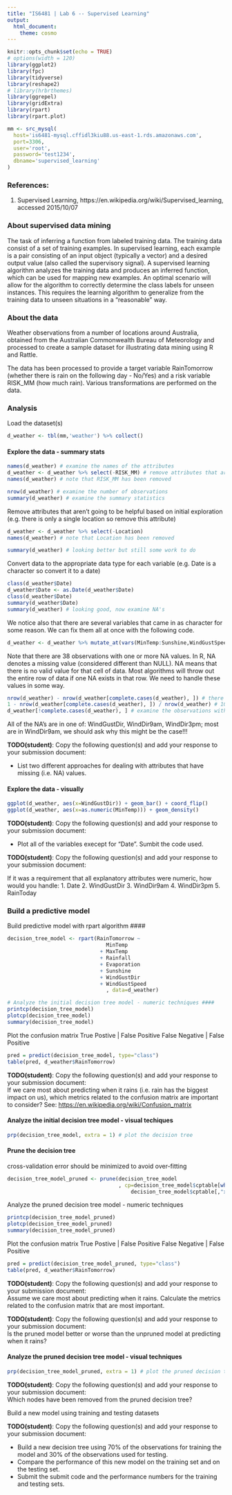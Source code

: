 ```yaml
---
title: "IS6481 | Lab 6 -- Supervised Learning"
output: 
  html_document: 
    theme: cosmo
---
```


```r
knitr::opts_chunk$set(echo = TRUE)
# options(width = 120)
library(ggplot2)
library(fpc)
library(tidyverse)
library(reshape2)
# library(hrbrthemes)
library(ggrepel)
library(gridExtra)
library(rpart)
library(rpart.plot)

mm <- src_mysql(
  host='is6481-mysql.cffidl3kiu88.us-east-1.rds.amazonaws.com',
  port=3306,
  user='root',
  password='test1234',
  dbname='supervised_learning'
)
```

### References:
1. Supervised Learning, https://en.wikipedia.org/wiki/Supervised_learning, accessed 2015/10/07

### About supervised data mining
The task of inferring a function from labeled training data. The training data consist of a set of training examples. In supervised learning, each example is a pair consisting of an input object (typically a vector) and a desired output value (also called the supervisory signal). A supervised learning algorithm analyzes the training data and produces an inferred function, which can be used for mapping new examples. An optimal scenario will allow for the algorithm to correctly determine the class labels for unseen instances. This requires the learning algorithm to generalize from the training data to unseen situations in a "reasonable" way. 

### About the data
Weather observations from a number of locations around Australia, obtained from the Australian Commonwealth Bureau of Meteorology and processed to create a sample dataset for illustrating data mining using R and Rattle.

The data has been processed to provide a target variable RainTomorrow (whether there is rain on the following day - No/Yes) and a risk variable RISK_MM (how much rain). Various transformations are performed on the data.


### Analysis
Load the dataset(s)
```r
d_weather <- tbl(mm,'weather') %>% collect()
```

#### Explore the data - summary stats
```r
names(d_weather) # examine the names of the attributes
d_weather <- d_weather %>% select(-RISK_MM) # remove attributes that are not needed
names(d_weather) # note that RISK_MM has been removed

nrow(d_weather) # examine the number of observations
summary(d_weather) # examine the summary statistics
```

Remove attributes that aren't going to be helpful based on initial exploration (e.g. there is only a single location so remove this attribute)
```r
d_weather <- d_weather %>% select(-Location)
names(d_weather) # note that Location has been removed

summary(d_weather) # looking better but still some work to do
```

Convert data to the appropriate data type for each variable (e.g. Date is a character so convert it to a date)
```r
class(d_weather$Date)
d_weather$Date <- as.Date(d_weather$Date)
class(d_weather$Date)
summary(d_weather$Date)
summary(d_weather) # looking good, now examine NA's
``` 

We notice also that there are several variables that came in as character for some reason. We can fix them all at once with the following code.
```r
d_weather <- d_weather %>% mutate_at(vars(MinTemp:Sunshine,WindGustSpeed,WindSpeed9am,Humidity3pm:Pressure3pm,Temp9am,Temp3pm),as.numeric)
```

Note that there are 38 observations with one or more NA values. In R, NA denotes a missing value (considered different than NULL). NA means that there is no valid value for that cell of data. Most algorithms will throw out the entire row of data if one NA exists in that row. We need to handle these values in some way.

```r
nrow(d_weather) - nrow(d_weather[complete.cases(d_weather), ]) # there are 38 observations with one or more NA values
1 - nrow(d_weather[complete.cases(d_weather), ]) / nrow(d_weather) # 10.4% of observations have one or more NA values
d_weather[!complete.cases(d_weather), ] # examine the observations with missing data
```

All of the NA's are in one of: WindGustDir, WindDir9am, WindDir3pm; most are in WindDir9am, we should ask why this might be the case!!!

**TODO(student)**: Copy the following question(s) and add your response to your submission document:

* List two different approaches for dealing with attributes that have missing (i.e. NA) values.

#### Explore the data - visually
```r
ggplot(d_weather, aes(x=WindGustDir)) + geom_bar() + coord_flip()
ggplot(d_weather, aes(x=as.numeric(MinTemp))) + geom_density()

```

**TODO(student)**: Copy the following question(s) and add your response to your submission document:

* Plot all of the variables execept for "Date". Sumbit the code used.

**TODO(student)**: Copy the following question(s) and add your response to your submission document:

If it was a requirement that all explanatory attributes were numeric, how would you handle:
1. Date
2. WindGustDir
3. WindDir9am
4. WindDir3pm
5. RainToday

### Build a predictive model

Build predictive model with rpart algorithm ####
```r
decision_tree_model <- rpart(RainTomorrow ~
                                MinTemp
                              + MaxTemp
                              + Rainfall
                              + Evaporation
                              + Sunshine
                              + WindGustDir
                              + WindGustSpeed
                                , data=d_weather)

# Analyze the initial decision tree model - numeric techniques ####
printcp(decision_tree_model)
plotcp(decision_tree_model)
summary(decision_tree_model)
```

Plot the confusion matrix
True Postive   | False Positive
False Negative | False Positive
```r
pred = predict(decision_tree_model, type="class")
table(pred, d_weather$RainTomorrow)
```

**TODO(student)**: Copy the following question(s) and add your response to your submission document:  
If we care most about predicting when it rains (i.e. rain has the biggest impact on us), which metrics related to the confusion matrix are important to consider? See: [https://en.wikipedia.org/wiki/Confusion_matrix](https://en.wikipedia.org/wiki/Confusion_matrix)

#### Analyze the initial decision tree model - visual techiques

```r
prp(decision_tree_model, extra = 1) # plot the decision tree
``` 

#### Prune the decision tree 

cross-validation error should be minimized to avoid over-fitting

```r
decision_tree_model_pruned <- prune(decision_tree_model
                                    , cp=decision_tree_model$cptable[which.min(
                                        decision_tree_model$cptable[,"xerror"]),"CP"])
```

Analyze the pruned decision tree model - numeric techniques
```r
printcp(decision_tree_model_pruned)
plotcp(decision_tree_model_pruned)
summary(decision_tree_model_pruned)
```

Plot the confusion matrix
True Postive   | False Positive
False Negative | False Positive
```r
pred = predict(decision_tree_model_pruned, type="class")
table(pred, d_weather$RainTomorrow)
```

**TODO(student)**: Copy the following question(s) and add your response to your submission document:  
Assume we care most about predicting when it rains.  Calculate the metrics related to the confusion matrix that are most important.

**TODO(student)**: Copy the following question(s) and add your response to your submission document:  
Is the pruned model better or worse than the unpruned model at predicting when it rains?

#### Analyze the pruned decision tree model - visual techniques
```r
prp(decision_tree_model_pruned, extra = 1) # plot the pruned decision tree
```

**TODO(student)**: Copy the following question(s) and add your response to your submission document:  
Which nodes have been removed from the pruned decision tree?

Build a new model using training and testing datasets

**TODO(student)**: Copy the following question(s) and add your response to your submission document:

* Build a new decision tree using 70% of the observations for training the model and 30% of the observations used for testing.  
* Compare the performance of this new model on the training set and on the testing set.  
* Submit the submit code and the performance numbers for the training and testing sets.


